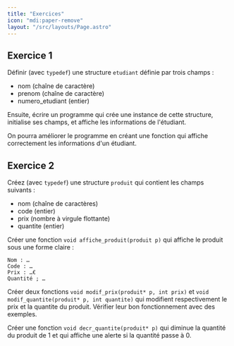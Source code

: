 ```yaml
---
title: "Exercices"
icon: "mdi:paper-remove"
layout: "/src/layouts/Page.astro"
---
```


## Exercice 1

Définir (avec `typedef`) une structure `etudiant` définie par trois champs :
- nom (chaîne de caractère)
- prenom (chaîne de caractère)
- numero_etudiant (entier)

Ensuite, écrire un programme qui crée une instance de cette structure,
initialise ses champs, et affiche les informations de l'étudiant.

On pourra améliorer le programme en créant une fonction qui affiche
correctement les informations d'un étudiant.

## Exercice 2

Créez (avec `typedef`) une structure `produit` qui contient les champs
suivants :
- nom (chaîne de caractères)
- code (entier)
- prix (nombre à virgule flottante)
- quantite (entier)

Créer une fonction `void affiche_produit(produit p)` qui affiche le produit
sous une forme claire :
```
Nom : …
Code : …
Prix : …€
Quantité ; …
```

Créer deux fonctions `void modif_prix(produit* p, int prix)` et `void
modif_quantite(produit* p, int quantite)` qui modifient respectivement le prix
et la quantite du produit. Vérifier leur bon fonctionnement avec des exemples.

Créer une fonction `void decr_quantite(produit* p)` qui diminue la quantité du
produit de 1 et qui affiche une alerte si la quantité passe à 0.
